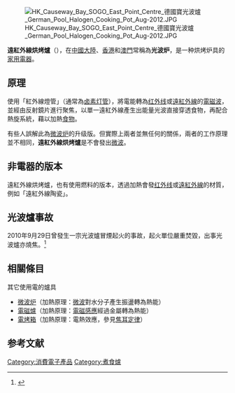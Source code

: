 
{{expand|time=2010-05-01T13:07:32+00:00}}
{{expert|time=2010-05-01T13:07:32+00:00}}
[[File:HK_Causeway_Bay_SOGO_East_Point_Centre_德國寶光波爐_German_Pool_Halogen_Cooking_Pot_Aug-2012.JPG|thumb]]

'''遠紅外線烘烤爐'''（{{lang-en|'''Far infrared oven'''或'''Halogen oven'''}}），在[[中國大陸|中國大陸]]、[[香港|香港]]和[[澳門|澳門]]常稱為'''光波炉'''，是一种烘烤炉具的[[家用電器|家用電器]]。

==原理==
使用「紅外線燈管」（通常為[[卤素灯泡|卤素灯管]]），將電能轉為[[红外线|红外线]]或[[遠紅外線|遠紅外線]]的[[電磁波|電磁波]]，並經由反射鏡片進行聚焦，以單一遠紅外線產生出能量光波直接穿透食物，再配合熱旋系統，藉以加熱[[食物|食物]]。

有些人誤解此為[[微波炉|微波炉]]的升级版。但實際上兩者並無任何的關係，兩者的工作原理並不相同，'''遠紅外線烘烤爐'''是不會發出[[微波|微波]]。

==非電器的版本==
遠紅外線烘烤爐，也有使用燃料的版本，透過加熱會發[[红外线|红外线]]或[[遠紅外線|遠紅外線]]的材質，例如「遠紅外線陶瓷」。

==光波爐事故==
2010年9月29日曾發生一宗光波爐冒煙起火的事故，起火單位嚴重焚毀，出事光波爐亦燒焦。<ref>{{Cite web |url=http://hk.apple.nextmedia.com/news/art/20100929/14500516 |title=國產光波爐起火焚屋 老戶主手臉燒傷　現場幾次爆炸 |accessdate=2013-03-17 |archive-date=2014-11-17 |archive-url=https://web.archive.org/web/20141117055407/http://hk.apple.nextmedia.com/news/art/20100929/14500516 |dead-url=no }}</ref>

==相關條目==
;其它使用電的爐具
*[[微波炉|微波炉]]（加熱原理：[[微波|微波]]對水分子產生振盪轉為熱能）
*[[電磁爐|電磁爐]]（加熱原理：[[電磁感應|電磁感應]]經過金屬轉為熱能）
*[[烤爐|電烤箱]]（加熱原理：電熱效應，參見[[焦耳定律|焦耳定律]]）

==参考文献==
<div class="references-small">
<references></references>
</div>

{{Tech-stub}}

[[Category:消費電子產品|Category:消費電子產品]]
[[Category:煮食爐|Category:煮食爐]]